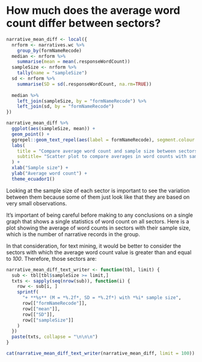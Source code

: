
# How much does the average word count differ between sectors? {-}

```r
narrative_mean_diff <- local({
  nrform <- narratives.wc %>% 
    group_by(formNameRecode)
  median <- nrform %>% 
    summarise(mean = mean(.responseWordCount))
  sampleSize <- nrform %>% 
    tally(name = "sampleSize")
  sd <- nrform %>% 
    summarise(SD = sd(.responseWordCount, na.rm=TRUE))
    
  median %>% 
    left_join(sampleSize, by = "formNameRecode") %>% 
    left_join(sd, by = "formNameRecode")
})
```

```r
narrative_mean_diff %>% 
  ggplot(aes(sampleSize, mean)) + 
  geom_point() +
  ggrepel::geom_text_repel(aes(label = formNameRecode), segment.colour = NA, force = .2) +
  labs(
    title = "Compare average word count and sample size between sectors",
    subtitle= "Scatter plot to compare averages in word counts with sample sizes"
  ) +
  xlab("Sample size") +
  ylab("Average word count") +
  theme_ecuador1()
```
  
Looking at the sample size of each sector is important to see the variation
between them because some of them just look like that they are based on very
small observations.
 
It's important of being careful before making to any conclusions on a single
graph that shows a single statistics of word count on all sectors. Here is a
plot showing the average of word counts in sectors with their sample size, which
is the number of narrative records in the group.

In that consideration, for text mining, it would be better to consider the
sectors with which the average word count value is greater than and equal to
*100*. Therefore, those sectors are:
```r
narrative_mean_diff_text_writer <- function(tbl, limit) {
  sub <- tbl[tbl$sampleSize >= limit,]
  txts <- sapply(seq(nrow(sub)), function(i) {
    row <- sub[i, ]
    sprintf(
      "+ **%s** (M = *%.2f*, SD = *%.2f*) with *%i* sample size",
      row[["formNameRecode"]],
      row[["mean"]],
      row[["SD"]],
      row[["sampleSize"]]
    )
  })
  paste(txts, collapse = "\n\n\n")
}
```
```r
cat(narrative_mean_diff_text_writer(narrative_mean_diff, limit = 100))
```

